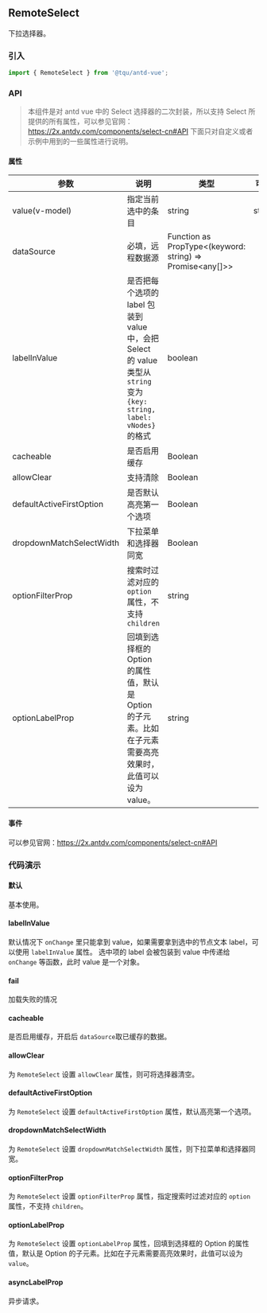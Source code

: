 

## RemoteSelect

下拉选择器。


### 引入


```jsx
import { RemoteSelect } from '@tqu/antd-vue';
```

<Story id="组件-numbertext--api" />


### API

> 本组件是对 antd vue 中的 Select 选择器的二次封装，所以支持 Select 所提供的所有属性，可以参见官网：https://2x.antdv.com/components/select-cn#API
> 下面只对自定义或者示例中用到的一些属性进行说明。



#### 属性


<div className="mdTable">

>

| 参数           | 说明                     | 类型              | 可选值 | 默认值 |
| -------------- | ---------------------------------------- | ----------------- | ------ | ------ |
| value(v-model) | 	指定当前选中的条目       | string|string[]|number|number[]  |        |     |
| dataSource     | 必填，远程数据源            | Function as PropType<(keyword: string) => Promise<any[]>>  |        |      |
| labelInValue | 是否把每个选项的 label 包装到 value 中，会把 Select 的 value 类型从 `string` 变为 `{key: string, label: vNodes}` 的格式       | boolean  |        |     |
| cacheable | 	是否启用缓存       |  Boolean    |        |   false  |
| allowClear | 	支持清除       |  Boolean    |        |   false  |
| defaultActiveFirstOption | 	是否默认高亮第一个选项       |  Boolean    |        |   true  |
| dropdownMatchSelectWidth | 	下拉菜单和选择器同宽       |  Boolean    |        |   true  |
| optionFilterProp | 	搜索时过滤对应的 `option` 属性，不支持 `children`       |  string    |        |   value  |
| optionLabelProp | 回填到选择框的 Option 的属性值，默认是 Option 的子元素。比如在子元素需要高亮效果时，此值可以设为 value。      |  string    |        |   children （combobox 模式下为 value）  |



</div>




#### 事件

可以参见官网：https://2x.antdv.com/components/select-cn#API


### 代码演示


#### 默认

基本使用。

<Canvas>
  <Story id="组件-remoteselect--basic" />
</Canvas>


#### labelInValue

默认情况下 `onChange` 里只能拿到 value，如果需要拿到选中的节点文本 label，可以使用 `labelInValue` 属性。 选中项的 label 会被包装到 value 中传递给 `onChange` 等函数，此时 value 是一个对象。

<Canvas>
  <Story id="组件-remoteselect--label-in-value" />
</Canvas>

#### fail

加载失败的情况

<Canvas>
  <Story id="组件-remoteselect--fail" />
</Canvas>

#### cacheable

是否启用缓存，开启后 `dataSource`取已缓存的数据。

<Canvas>
  <Story id="组件-remoteselect--cacheable" />
</Canvas>

#### allowClear

为 `RemoteSelect` 设置 `allowClear` 属性，则可将选择器清空。

<Canvas>
  <Story id="组件-remoteselect--allow-clear" />
</Canvas>

#### defaultActiveFirstOption

为 `RemoteSelect` 设置 `defaultActiveFirstOption` 属性，默认高亮第一个选项。

<Canvas>
  <Story id="组件-remoteselect--default-active-first-option" />
</Canvas>

#### dropdownMatchSelectWidth

为 `RemoteSelect` 设置 `dropdownMatchSelectWidth` 属性，则下拉菜单和选择器同宽。


<Canvas>
  <Story id="组件-remoteselect--dropdown-match-select-width" />
</Canvas>

#### optionFilterProp

为 `RemoteSelect` 设置 `optionFilterProp` 属性，指定搜索时过滤对应的 `option` 属性，不支持 `children`。

<Canvas>
  <Story id="组件-remoteselect--option-filter-prop" />
</Canvas>

#### optionLabelProp

为 `RemoteSelect` 设置 `optionLabelProp` 属性，回填到选择框的 Option 的属性值，默认是 Option 的子元素。比如在子元素需要高亮效果时，此值可以设为 `value`。


<Canvas>
  <Story id="组件-remoteselect--option-label-prop" />
</Canvas>

#### asyncLabelProp

异步请求。

<Canvas>
  <Story id="组件-remoteselect--async-label-prop" />
</Canvas>

